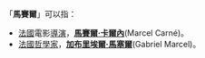「'''馬賽爾'''」可以指：
*[[法國|法國]]電影[[導演|導演]]，'''[[馬賽爾·卡爾內|馬賽爾·卡爾內]]'''(Marcel Carné)。
*[[法國|法國]][[哲學家|哲學家]]，'''[[加布里埃爾·馬塞爾|加布里埃爾·馬塞爾]]'''(Gabriel Marcel)。
{{Disambig|Cat=三字人名消歧义|M}}